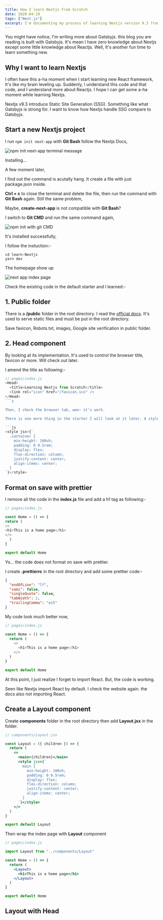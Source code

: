 ```yaml
---
title: How I learn Nextjs From Scratch
date: 2020-04-19
tags: ["Next.js"]
excerpt: I'm documenting my process of learning Nextjs version 9.3 from scratch. I'll constantly update this blog when I learn something new about Nextjs.
---
```


You might have notice, I'm writing more about Gatsbyjs. this blog you are reading is built with Gatsbyjs. It's mean I have zero knowledge about Nextjs except some little knowledge about Reactjs. Well, It's another fun time to learn something new.

## Why I want to learn Nextjs

I often have this a-ha moment when I start learning new React framework, It's like my brain leveling up. Suddenly, I understand this code and that code, and I understand more about Reactjs. I hope I can get some a-ha moment while learning Nextjs.

Nextjs v9.3 introduce Static Site Generation (SSG). Something like what Gatsbyjs is strong for. I want to know how Nextjs handle SSG compare to Gatsbyjs.

## Start a new Nextjs project

I run `npm init next-app` with **Git Bash** follow the Nextjs Docs,

![npm init next-app terminal message](../assets/npm-init-next-app.jpg)

Installing...

A few moment later,

I find out the command is acutally hang. It create a file with just package.json inside.

**Ctrl + c** to close the terminal and delete the file, then run the command with **Git Bash** again. Still the same problem,

Maybe, **create-next-app** is not compatible with **Git Bash**?

I switch to **Git CMD** and run the same command again,

![npm init with git CMD](../assets/git-cmd-next-app.jpg)

It's installed successfully,

I follow the instuction:-

```shell
cd learn-Nextjs
yarn dev
```

The homepage show up

![next app index page](../assets/next-app-index-page.jpg)

Check the existing code in the default starter and I learned:-

## 1. Public folder

There is a **/public** folder in the root directory. I read the <a href='https://nextjs.org/docs/basic-features/static-file-serving' target='_blank' rel='noreferrer noopener'>official docs</a>. It's used to serve static files and must be put in the root directory.

Save favicon, Robots.txt, images, Google site verification in public folder.

## 2. Head component

By looking at its implementation. It's used to control the browser title, favicon or more. Will check out later.

I amend the title as following:-

````js
// pages/index.js
<Head>
  <title>Learning Nextjs from Scratch</title>
  <link rel="icon" href="/favicon.ico" />
</Head>
```s

Then, I check the browser tab, wee~ it's work.

There is one more thing in the starter I will look at it later. A style tag with jsx and css inside.

```js
<style jsx>{`
  .container {
    min-height: 100vh;
    padding: 0 0.5rem;
    display: flex;
    flex-direction: column;
    justify-content: center;
    align-items: center;
  }
`}</style>
````

## Format on save with prettier

I remove all the code in the **index.js** file and add a h1 tag as following:-

<!-- prettier-ignore-start -->
```js
// pages/index.js

const Home = () => {
return (
<>
<h1>This is a home page</h1>
</>
  )
}

export default Home
```
<!-- prettier-ignore-end -->

Yo... the code does not format on save with prettier.

I create **.prettierrc** in the root directory and add some prettier code:-

```json
{
  "endOfLine": "lf",
  "semi": false,
  "singleQuote": false,
  "tabWidth": 2,
  "trailingComma": "es5"
}
```

My code look much better now,

```js
// pages/index.js

const Home = () => {
  return (
    <>
      <h1>This is a home page</h1>
    </>
  )
}

export default Home
```

At this point, I just realize I forget to import React. But, the code is working.

Seen like Nextjs import React by default. I check the website again. the docs also not importing React.

## Create a Layout component

Create **components** folder in the root directory then add **Layout.jsx** in the folder.

```jsx
// components/Layout.jsx

const Layout = ({ children }) => {
  return (
    <>
      <main>{children}</main>
      <style jsx>{`
        main {
          min-height: 100vh;
          padding: 0 0.5rem;
          display: flex;
          flex-direction: column;
          justify-content: center;
          align-items: center;
        }
      `}</style>
    </>
  )
}

export default Layout
```

Then wrap the index page with **Layout** component

```jsx
// pages/index.js

import Layout from "../components/Layout"

const Home = () => {
  return (
    <Layout>
      <h1>This is a home page</h1>
    </Layout>
  )
}

export default Home
```

## Layout with Head
